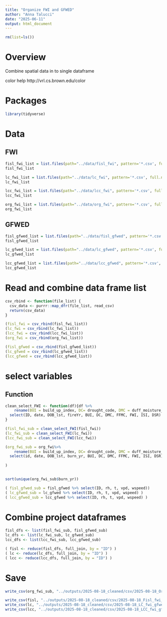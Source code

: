 ```yaml
---
title: "Organize FWI and GFWED"
author: "Anna Talucci"
date: "2025-06-11"
output: html_document
---
```


```r
rm(list=ls())
```

# Overview

Combine spatial data in to single dataframe


color help
http://vrl.cs.brown.edu/color

# Packages

```r
library(tidyverse)
```


# Data

## FWI
```r
fisl_fwi_list = list.files(path="../data/fisl_fwi", pattern='*.csv', full.names = TRUE)
fisl_fwi_list
```

```r
lc_fwi_list = list.files(path="../data/lc_fwi", pattern='*.csv', full.names = TRUE)
lc_fwi_list
```

```r
lcc_fwi_list = list.files(path="../data/lcc_fwi", pattern='*.csv', full.names = TRUE)
lcc_fwi_list
```

```r
org_fwi_list = list.files(path="../data/org_fwi", pattern='*.csv', full.names = TRUE)
org_fwi_list
```

## GFWED

```r
fisl_gfwed_list = list.files(path="../data/fisl_gfwed", pattern='*.csv', full.names = TRUE)
fisl_gfwed_list
```

```r
lc_gfwed_list = list.files(path="../data/lc_gfwed", pattern='*.csv', full.names = TRUE)
lc_gfwed_list
```

```r
lcc_gfwed_list = list.files(path="../data/lcc_gfwed", pattern='*.csv', full.names = TRUE)
lcc_gfwed_list
```


# Read and combine data frame list

```r
csv_rbind <- function(file_list) {
  csv_data <- purrr::map_dfr(file_list, read_csv)
  return(csv_data)
}

```

```r
(fisl_fwi = csv_rbind(fisl_fwi_list))
(lc_fwi = csv_rbind(lc_fwi_list))
(lcc_fwi = csv_rbind(lcc_fwi_list))
(org_fwi = csv_rbind(org_fwi_list))
```


```r
(fisl_gfwed = csv_rbind(fisl_gfwed_list))
(lc_gfwed = csv_rbind(lc_gfwed_list))
(lcc_gfwed = csv_rbind(lcc_gfwed_list))
```

# select variables

## Function

```r
clean_select_FWI <- function(df){df %>% 
    rename(BUI = build_up_index, DC= drought_code, DMC = duff_moisture_code, DOB_lst = dob, FFMC = fine_fuel_moisture_code, FWI = fire_weather_index, ISI = initial_fire_spread_index, DSR = fire_daily_severity_rating) %>%
  select(ID, date, DOB_lst, fireYr, BUI, DC, DMC, FFMC, FWI, ISI, DSR)
}
```

```r
(fisl_fwi_sub = clean_select_FWI(fisl_fwi))
(lc_fwi_sub = clean_select_FWI(lc_fwi))
(lcc_fwi_sub = clean_select_FWI(lcc_fwi))
```

```r
(org_fwi_sub = org_fwi%>% 
    rename(BUI = build_up_index, DC= drought_code, DMC = duff_moisture_code, FFMC = fine_fuel_moisture_code, FWI = fire_weather_index, ISI = initial_fire_spread_index, DSR = fire_daily_severity_rating) %>%
  select(id, date, DOB_lst, burn_yr, BUI, DC, DMC, FFMC, FWI, ISI, DSR)
 
)
 
```
```r
sort(unique(org_fwi_sub$burn_yr))
```
```r
( fisl_gfwed_sub = fisl_gfwed %>% select(ID, rh, t, vpd, wspeed))
( lc_gfwed_sub = lc_gfwed %>% select(ID, rh, t, vpd, wspeed) )
( lcc_gfwed_sub = lcc_gfwed %>% select(ID, rh, t, vpd, wspeed) )
```

# Combine project dataframes

```r
fisl_dfs <- list(fisl_fwi_sub, fisl_gfwed_sub)
lc_dfs <- list(lc_fwi_sub, lc_gfwed_sub)
lcc_dfs <- list(lcc_fwi_sub, lcc_gfwed_sub)
```



```r
( fisl <- reduce(fisl_dfs, full_join, by = "ID") )
( lc <- reduce(lc_dfs, full_join, by = "ID") )
( lcc <- reduce(lcc_dfs, full_join, by = "ID") )
```


# Save

```r
write_csv(org_fwi_sub, "../outputs/2025-08-18_cleaned/csv/2025-08-18_Org_fwi.csv")
```

```r
write_csv(fisl, "../outputs/2025-08-18_cleaned/csv/2025-08-18_Fisl_fwi_gfwed.csv")
write_csv(lc, "../outputs/2025-08-18_cleaned/csv/2025-08-18_LC_fwi_gfwed.csv")
write_csv(lcc, "../outputs/2025-08-18_cleaned/csv/2025-08-18_LCC_fwi_gfwed.csv")
```


